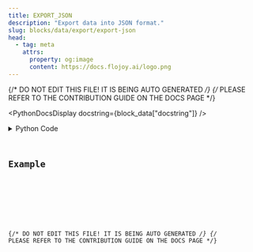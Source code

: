 ```yaml
---
title: EXPORT_JSON
description: "Export data into JSON format."
slug: blocks/data/export/export-json
head:
  - tag: meta
    attrs:
      property: og:image
      content: https://docs.flojoy.ai/logo.png
---
```


{/* DO NOT EDIT THIS FILE! IT IS BEING AUTO GENERATED */}
{/* PLEASE REFER TO THE CONTRIBUTION GUIDE ON THE DOCS PAGE */}


<PythonDocsDisplay docstring={block_data["docstring"]} />
<details>
<summary>Python Code</summary>



<Code code={pythonCode} lang="py" wrap theme="dracula" />

[Find this Flojoy Block on GitHub](https://github.com/flojoy-ai/blocks/blob/main/blocks/DATA/EXPORT/EXPORT_JSON/EXPORT_JSON.py)

</details>

## Example


<GetHelpWidget />


<AppDisplay app={app} blockName="EXPORT_JSON" client:visible />


<Example />

{/* DO NOT EDIT THIS FILE! IT IS BEING AUTO GENERATED */}
{/* PLEASE REFER TO THE CONTRIBUTION GUIDE ON THE DOCS PAGE */}
